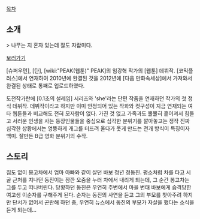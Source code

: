 [[목차]]

== 소개 ==
> 나무는 지 혼자 있는데 잘도 자랍미다.

[http://cartoon.media.daum.net/webtoon/view/poom 보러가기]

[슈퍼우먼], [탄], [wiki:"PEAK(웹툰)" PEAK]의 임강혁 작가의 [웹툰] 데뷔작. [코믹플러스]에서 연재하여 2010년에 완결된 것을 2012년에 [다음 만화속세상]에서 가져와서 완결된 상태로 통째로 업로드하였다. 

도전작가란에 [0.1초의 설레임] 시리즈와 'she'라는 단편 작품을 연재하던 작가의 첫 정식 데뷔작. 데뷔작이라고 하지만 이미 안정되어 있는 작화와 컷구성이 지금 연재되는 여타 웹툰들과 비교해도 전혀 모자람이 없다. 가진 것 없고 가족과도 뿔뿔히 흩어져서 힘들고 서러운 인생을 사는 등장인물들을 중심으로 심각한 분위기를 깔아놓고는 정작 진짜 심각한 상황에서는 엉뚱하게 개그를 터뜨려 울다가 웃게 만드는 전개 방식이 특징이자 백미. 잘만든 B급 영화 분위기의 수작.

== 스토리 ==
집도 없이 봉고차에서 엄마 아빠와 같이 살던 바보 청년 정동진. 평소처럼 차를 타고 시골 근처를 지나던 동진이는 잠깐 오줌을 누러 차에서 내리게 되는데, 그 순간 봉고차는 그를 두고 떠나버린다. 당황하던 동진은 우연히 주변에서 마을 변태 바보에게 습격당한 여고생 이순자를 구해주게 된다. 순자는 동진의 사연을 듣고 그의 부모를 찾아주려 하지만 단서가 없어서 곤란해 하던 중, 우연히 뉴스에서 동진의 부모가 자살을 했다는 소식을 듣게 되는데...
